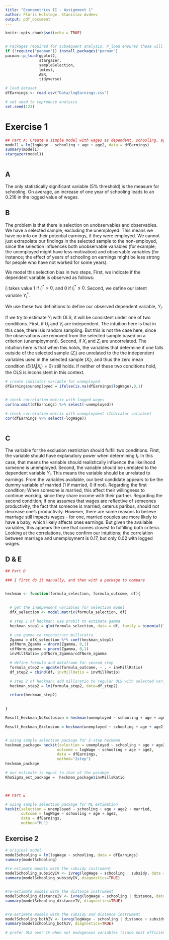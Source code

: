 ```yaml
---
title: "Econometrics II - Assignment 1"
author: Floris Holstege, Stanislav Avdeev
output: pdf_document
---
```


```r
knitr::opts_chunk$set(echo = TRUE)


# Packages required for subsequent analysis. P_load ensures these will be installed and loaded. 
if (!require("pacman")) install.packages("pacman")
pacman::p_load(ggplot2, 
               stargazer, 
               sampleSelection,
               lmtest,
               AER,
               tidyverse)

# load dataset
dfEarnings <- read.csv("Data/logEarnings.csv")

# set seed to reproduce analysis
set.seed(123)

```

# Exercise 1

```r

## Part A: Create a simple model with wages as dependent, schooling, age and age squared as independent
model1 = lm(logWage ~ schooling + age + age2, data = dfEarnings)
summary(model1)
stargazer(model1)



```

## A 

The only statistically significant variable (5\% threshold) is the measure for schooling. On average, an increase of one year of schooling leads to an 0.216 in the logged value of wages. 

\begin{table}[!htbp] \centering 
  \caption{} 
  \label{} 
\begin{tabular}{@{\extracolsep{5pt}}lc} 
\\[-1.8ex]\hline 
\hline \\[-1.8ex] 
 & \multicolumn{1}{c}{\textit{Dependent variable:}} \\ 
\cline{2-2} 
\\[-1.8ex] & Log of Wage \\ 
\hline \\[-1.8ex] 
 Schooling & 0.216$^{***}$ \\ 
  & (0.032) \\ 
  & \\ 
 Age & $-$0.342 \\ 
  & (0.521) \\ 
  & \\ 
 Age$^2$ & $-$0.011 \\ 
  & (0.008) \\ 
  & \\ 
 Intercept & 26.409$^{***}$ \\ 
  & (8.057) \\ 
  & \\ 
\hline \\[-1.8ex] 
Observations & 416 \\ 
R$^{2}$ & 0.815 \\ 
Adjusted R$^{2}$ & 0.813 \\ 
Residual Std. Error & 1.499 (df = 412) \\ 
F Statistic & 604.261$^{***}$ (df = 3; 412) \\ 
\hline 
\hline \\[-1.8ex] 
\textit{Note:}  & \multicolumn{1}{r}{$^{*}$p$<$0.1; $^{**}$p$<$0.05; $^{***}$p$<$0.01} \\ 
\end{tabular} 
\end{table} 

## B
The problem is that there is selection on unobservables and observables. We have a selected sample, excluding the unemployed. This means we have no info on their potential earnings, if they were employed. We cannot just extrapolate our findings in the selected sample to the non-employed, since the selection influences both unobservable variables (for example; the unemployed might have less motivation) and observable variables (for instance; the effect of years of schooling on earnings might be less strong for people who have not worked for some years).  

We model this selection bias in two steps. First, we indicate if the dependent variable is observed as follows:

\begin{align*}
I^*_i = Z'_i\gamma + V_i
\end{align*}

$I_i$ takes value 1 if $I^*_i > 0$, and 0 if $I^*_i \leq 0$. Second, we define our latent variable $Y^*_i$. 

\begin{align*}
Y^*_i = X'_i\beta + U_i
\end{align*}

We use these two definitions to define our observed dependent variable, $Y_i$.

\begin{align*}
Y_i =  \begin{cases}  Y^*_i  & \text{for } I_i = 1 \\
                      Missing & \text{for } I_i = 0 \end{cases}
\end{align*}

If we try to estimate $Y_i$ with OLS, it will be consistent under one of two conditions. First, if $U_i$ and $V_i$ are independent. The intuition here is that in this case, there isis random sampling. But this is not the case here, since the observations are removed from the selected sample based on a criterion (unemployment). Second, if $X_i$ and $Z_i$ are uncorrelated. The intuition here is that when this holds, the variables that determine if one falls outside of the selected sample ($Z_i$) are unrelated to the the independent variables used in the selected sample ($X_i$), and thus the zero mean condition ($E(U_i | X_i) = 0$) still holds. If neither of these two conditions hold, the OLS is inconsistent in this context. 

```r


# create indicator variable for unemployed
dfEarnings$unemployed = ifelse(is.na(dfEarnings$logWage),0,1)


# check correlation matrix with logged wages
cor(na.omit(dfEarnings) %>% select(-unemployed))

# check correlation matrix with unemployment (Indicator variable)
cor(dfEarnings %>% select(-logWage))



```

## C
The variable for the exclusion restriction should fulfill two conditions. First, the variable should have explanatory power when determining $I_i$. In this case, that means the variable should realistically influence the likelihood someone is unemployed. Second, the variable should be unrelated to the dependent variable $Y_i$. This means the variable should be unrelated to earnings. From the variables available, our best candidate appears to be the dummy variable of married (1 if married, 0 if not). Regarding the first condition; When someone is married, this affect their willingness to continue working, since they share income with their partner. Regarding the second condition; if one assumes that wages are reflective of someones productivity, the fact that someone is married, ceterus paribus, should not decrease one's productivity. However, there are some reasons to believe marriage still impacts wages - for one, married couples are more likely to have a baby, which likely affects ones earnings. But given the available variables, this appears the one that comes closest to fulfilling both criteria. Looking at the correlations, these confirm our intuitions; the correlation between marriage and unemployment is 0.17, but only 0.02 with logged wages. 


## D & E
```r

## Part D

### I first do it manually, and then with a package to compare


heckman <- function(formula_selection, formula_outcome, df){
  
  
  # get the independent variables for selection model
  dfX_selection <- model.matrix(formula_selection, df)

  # step 1 of heckman: use probit to estimate gamma
  heckman_step1 = glm(formula_selection, data = df, family = binomial(link="probit"))

  # use gamma to reconstruct millsratio
  Zgamma = dfX_selection %*% coef(heckman_step1)
  pdfNorm_Zgamma = dnorm(Zgamma, 0,1)
  cdfNorm_zgamma = pnorm(Zgamma, 0,1)
  invMillRatio= pdfNorm_Zgamma/cdfNorm_zgamma

  # define formula and dataframe for second step
  formula_step2 = update(formula_outcome, ~ . + invMillRatio)
  df_step2 = cbind(df, invMillRatio = invMillRatio)

  # step 2 of heckman: add millsratio to regular OLS with selected variables
  heckman_step2 = lm(formula_step2, data=df_step2)

  return(heckman_step2)

  
}

Result_Heckman_NoExclusion = heckman(unemployed ~ schooling + age + age2, logWage ~ schooling + age + age2, df=dfEarnings)

Result_Heckman_Exclusion = heckman(unemployed ~ schooling + age + age2 + married, logWage ~ schooling + age + age2, df=dfEarnings)


# using sample selection package for 2-step heckman
heckman_package= heckit(selection = unemployed ~ schooling + age + age2 + married,
                       outcome = logWage ~ schooling + age + age2, 
                       data = dfEarnings,
                       method="2step")
heckman_package

# our estimate is equal to that of the pacakge
RhoSigma_est_package =  heckman_package$invMillsRatio



## Part E

# using sample selection package for ML estimation
heckit(selection = unemployed ~ schooling + age + age2 + married,
       outcome = logWage ~ schooling + age + age2, 
       data = dfEarnings,
       method="ML")


```

## Exercise 2

```r


# original model
modelSchooling = lm(logWage ~ schooling, data = dfEarnings)
summary(modelSchooling)

#re-estimate models with the subsidy instrument
modelSchooling_subsidyIV <- ivreg(logWage ~ schooling | subsidy, data = dfEarnings)
summary(modelSchooling_subsidyIV, diagnostics=TRUE)


#re-estimate models with the distance instrument
modelSchooling_distanceIV <- ivreg(logWage ~ schooling | distance, data = dfEarnings)
summary(modelSchooling_distanceIV, diagnostics=TRUE)


#re-estimate models with the subsidy and distance instrument
modelSchooling_bothIV <- ivreg(logWage ~ schooling | distance + subsidy, data = dfEarnings)
summary(modelSchooling_bothIV, diagnostics=TRUE)

# prefer OLS over IV when not endogenous variables (since most efficient)


```
